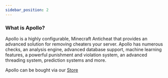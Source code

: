 ```yaml
---
sidebar_position: 2
---
```

### What is Apollo?

Apollo is a highly configurable, Minecraft Anticheat that provides an advanced solution for removing cheaters your server. Apollo has numerous checks, an analysis engine, advanced database support, machine learning features, a powerful punishment and violation system, an advanced threading system, prediction systems and more.

Apollo can be bought via our [Store](https://refinedev.xyz/resources/apollo-anticheat.17/)